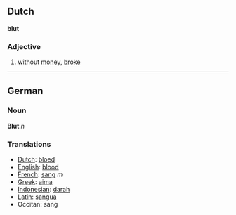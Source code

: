 ==Dutch==
'''blut'''
===Adjective===
# without [[money]], [[broke]]

----

==German==
===Noun===
'''Blut''' ''n''
===Translations===

*[[Dutch]]: [[bloed]]
*[[English]]: [[blood]]
*[[French]]: [[sang]] ''m''
*[[Greek]]: [[aima]]
*[[Indonesian]]: [[darah]]
*[[Latin]]: [[sangua]]
* Occitan: sang